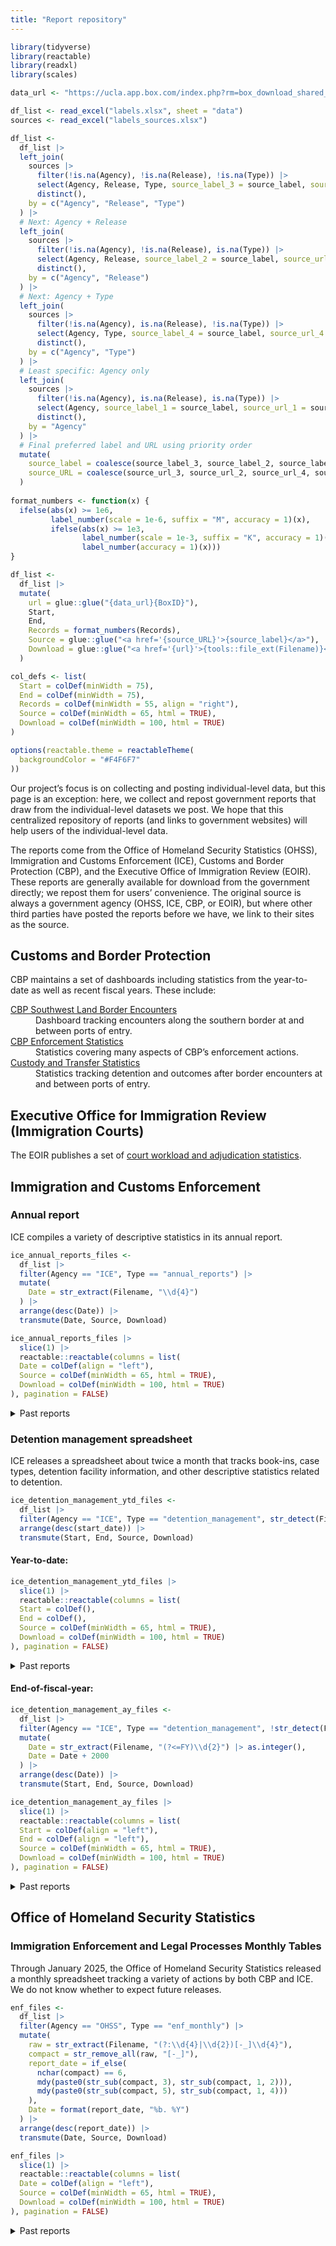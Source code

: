 ```yaml
---
title: "Report repository"
---
```


```r
library(tidyverse)
library(reactable)
library(readxl)
library(scales)

data_url <- "https://ucla.app.box.com/index.php?rm=box_download_shared_file&shared_name=9d8qnnduhus4bd5mwqt7l95kz34fic2v&file_id=f_"

df_list <- read_excel("labels.xlsx", sheet = "data") 
sources <- read_excel("labels_sources.xlsx")

df_list <- 
  df_list |> 
  left_join(
    sources |> 
      filter(!is.na(Agency), !is.na(Release), !is.na(Type)) |> 
      select(Agency, Release, Type, source_label_3 = source_label, source_url_3 = source_URL) |> 
      distinct(),
    by = c("Agency", "Release", "Type")
  ) |>
  # Next: Agency + Release
  left_join(
    sources |> 
      filter(!is.na(Agency), !is.na(Release), is.na(Type)) |> 
      select(Agency, Release, source_label_2 = source_label, source_url_2 = source_URL) |> 
      distinct(),
    by = c("Agency", "Release")
  ) |>
  # Next: Agency + Type
  left_join(
    sources |> 
      filter(!is.na(Agency), is.na(Release), !is.na(Type)) |> 
      select(Agency, Type, source_label_4 = source_label, source_url_4 = source_URL) |> 
      distinct(),
    by = c("Agency", "Type")
  ) |>
  # Least specific: Agency only
  left_join(
    sources |> 
      filter(!is.na(Agency), is.na(Release), is.na(Type)) |> 
      select(Agency, source_label_1 = source_label, source_url_1 = source_URL) |> 
      distinct(),
    by = "Agency"
  ) |>
  # Final preferred label and URL using priority order
  mutate(
    source_label = coalesce(source_label_3, source_label_2, source_label_4, source_label_1),
    source_URL = coalesce(source_url_3, source_url_2, source_url_4, source_url_1)
  )
    
format_numbers <- function(x) {
  ifelse(abs(x) >= 1e6,
         label_number(scale = 1e-6, suffix = "M", accuracy = 1)(x),
         ifelse(abs(x) >= 1e3,
                label_number(scale = 1e-3, suffix = "K", accuracy = 1)(x),
                label_number(accuracy = 1)(x)))
}

df_list <-
  df_list |> 
  mutate(
    url = glue::glue("{data_url}{BoxID}"),
    Start,
    End,
    Records = format_numbers(Records),
    Source = glue::glue("<a href='{source_URL}'>{source_label}</a>"),
    Download = glue::glue("<a href='{url}'>{tools::file_ext(Filename)}</a> ({Filesize})"),
  ) 

col_defs <- list(
  Start = colDef(minWidth = 75), 
  End = colDef(minWidth = 75), 
  Records = colDef(minWidth = 55, align = "right"),
  Source = colDef(minWidth = 65, html = TRUE),
  Download = colDef(minWidth = 100, html = TRUE)
)

options(reactable.theme = reactableTheme(
  backgroundColor = "#F4F6F7"
))
```

Our project's focus is on collecting and posting individual-level data, but this page is an exception: here, we collect and repost government reports that draw from the individual-level datasets we post. We hope that this centralized repository of reports (and links to government websites) will help users of the individual-level data.  

The reports come from the Office of Homeland Security Statistics (OHSS), Immigration and Customs Enforcement (ICE), Customs and Border Protection (CBP), and the Executive Office of Immigration Review (EOIR). These reports are generally available for download from the government directly; we repost them for users' convenience. The original source is always a government agency (OHSS, ICE, CBP, or EOIR), but where other third parties have posted the reports before we have, we link to their sites as the source.

## Customs and Border Protection 

CBP maintains a set of dashboards including statistics from the year-to-date as well as recent fiscal years. These include:

[CBP Southwest Land Border Encounters](https://www.cbp.gov/newsroom/stats/southwest-land-border-encounters)
: Dashboard tracking encounters along the southern border at and between ports of entry.

[CBP Enforcement Statistics](https://www.cbp.gov/newsroom/stats/cbp-enforcement-statistics)
: Statistics covering many aspects of CBP's enforcement actions.

[Custody and Transfer Statistics](https://www.cbp.gov/newsroom/stats/custody-and-transfer-statistics)
: Statistics tracking detention and outcomes after border encounters at and between ports of entry.

## Executive Office for Immigration Review<br>(Immigration Courts)

The EOIR publishes a set of [court workload and adjudication statistics](https://www.justice.gov/eoir/workload-and-adjudication-statistics).

## Immigration and Customs Enforcement

### Annual report

ICE compiles a variety of descriptive statistics in its annual report.

```r
ice_annual_reports_files <- 
  df_list |> 
  filter(Agency == "ICE", Type == "annual_reports") |> 
  mutate(
    Date = str_extract(Filename, "\\d{4}") 
  ) |> 
  arrange(desc(Date)) |> 
  transmute(Date, Source, Download) 
```

```r
ice_annual_reports_files |> 
  slice(1) |> 
  reactable::reactable(columns = list(
  Date = colDef(align = "left"),
  Source = colDef(minWidth = 65, html = TRUE),
  Download = colDef(minWidth = 100, html = TRUE)
), pagination = FALSE)
```

<details>
<summary>Past reports</summary>

```r
ice_annual_reports_files |> 
  slice(-1) |> 
  reactable::reactable(columns = list(
  Date = colDef(align = "left"),
  Source = colDef(minWidth = 65, html = TRUE),
  Download = colDef(minWidth = 100, html = TRUE)
), pagination = FALSE)
```

</details>

### Detention management spreadsheet

ICE releases a spreadsheet about twice a month that tracks book-ins, case types, detention facility information, and other descriptive statistics related to detention. 

```r
ice_detention_management_ytd_files <- 
  df_list |> 
  filter(Agency == "ICE", Type == "detention_management", str_detect(Filename, "FY25")) |> 
  arrange(desc(start_date)) |> 
  transmute(Start, End, Source, Download) 
```

#### Year-to-date:

```r
ice_detention_management_ytd_files |> 
  slice(1) |> 
  reactable::reactable(columns = list(
  Start = colDef(),
  End = colDef(),
  Source = colDef(minWidth = 65, html = TRUE),
  Download = colDef(minWidth = 100, html = TRUE)
), pagination = FALSE)
```

<div style="margin-top: 0.5em;"></div>

<details>
<summary>Past reports</summary>

```r
ice_detention_management_ytd_files |> 
  slice(-1) |> 
  reactable::reactable(columns = list(
  Start = colDef(),
  End = colDef(),
  Source = colDef(minWidth = 65, html = TRUE),
  Download = colDef(minWidth = 100, html = TRUE)
), pagination = FALSE)
```

</details>

#### End-of-fiscal-year:

```r
ice_detention_management_ay_files <- 
  df_list |> 
  filter(Agency == "ICE", Type == "detention_management", !str_detect(Filename, "FY25")) |> 
  mutate(
    Date = str_extract(Filename, "(?<=FY)\\d{2}") |> as.integer(),
    Date = Date + 2000
  ) |> 
  arrange(desc(Date)) |> 
  transmute(Start, End, Source, Download) 
```

```r
ice_detention_management_ay_files |> 
  slice(1) |> 
  reactable::reactable(columns = list(
  Start = colDef(align = "left"),
  End = colDef(align = "left"),
  Source = colDef(minWidth = 65, html = TRUE),
  Download = colDef(minWidth = 100, html = TRUE)
), pagination = FALSE)
```
<div style="margin-top: 0.5em;"></div>

<details>
<summary>Past reports</summary>

```r
ice_detention_management_ay_files |> 
  slice(-1) |> 
  reactable::reactable(columns = list(
  Start = colDef(align = "left"),
  End = colDef(align = "left"),
  Source = colDef(minWidth = 65, html = TRUE),
  Download = colDef(minWidth = 100, html = TRUE)
), pagination = FALSE)
```

</details>

## Office of Homeland Security Statistics

### Immigration Enforcement and Legal Processes Monthly Tables

Through January 2025, the Office of Homeland Security Statistics released a monthly spreadsheet tracking a variety of actions by both CBP and ICE. We do not know whether to expect future releases.

```r
enf_files <- 
  df_list |> 
  filter(Agency == "OHSS", Type == "enf_monthly") |> 
  mutate(
    raw = str_extract(Filename, "(?:\\d{4}|\\d{2})[-_]\\d{4}"),
    compact = str_remove_all(raw, "[-_]"),
    report_date = if_else(
      nchar(compact) == 6,
      mdy(paste0(str_sub(compact, 3), str_sub(compact, 1, 2))),
      mdy(paste0(str_sub(compact, 5), str_sub(compact, 1, 4)))
    ),
    Date = format(report_date, "%b. %Y")
  ) |> 
  arrange(desc(report_date)) |> 
  transmute(Date, Source, Download) 
```

```r
enf_files |> 
  slice(1) |> 
  reactable::reactable(columns = list(
  Date = colDef(align = "left"),
  Source = colDef(minWidth = 65, html = TRUE),
  Download = colDef(minWidth = 100, html = TRUE)
), pagination = FALSE)
```

<details>
<summary>Past reports</summary>

```r
enf_files |> 
  slice(-1) |> 
  reactable::reactable(columns = list(
  Date = colDef(align = "left"),
  Source = colDef(minWidth = 65, html = TRUE),
  Download = colDef(minWidth = 100, html = TRUE)
), pagination = FALSE)
```

</details>

